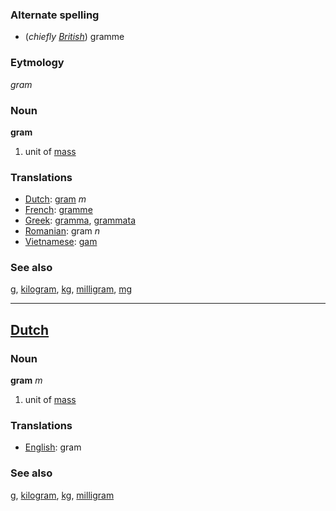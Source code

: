 === Alternate spelling ===
*(''chiefly [[w:British English|British]]'') gramme

===Eytmology===

''gram''

=== Noun ===

'''gram'''

# unit of [[mass]]

=== Translations ===
*[[Dutch]]: [[gram#Dutch|gram]] ''m''
*[[French]]: [[gramme]]
*[[Greek]]: [[gramma]], [[grammata]]
*[[Romanian]]: gram ''n''
*[[Vietnamese]]: [[gam]]

=== See also ===
[[g]], [[kilogram]], [[kg]], [[milligram]], [[mg]]

----

==[[Dutch]]==
=== Noun ===

'''gram''' ''m''

# unit of [[mass]]

=== Translations ===
*[[English]]: gram

=== See also ===
[[g]], [[kilogram]], [[kg]], [[milligram]]